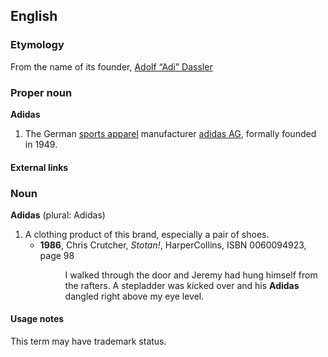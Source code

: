 ==English==

===Etymology===
From the name of its founder, [[w:Adolf Dassler|Adolf “Adi” Dassler]]

===Proper noun===
'''Adidas'''

# The German [[sports apparel]] manufacturer [[w:Adidas AG|adidas AG]], formally founded in 1949.

====External links====
{{pedialite}}

===Noun===
'''Adidas''' (plural: Adidas)

# A clothing product of this brand, especially a pair of shoes.
#*'''1986''', Chris Crutcher, ''Stotan!'', HarperCollins, ISBN 0060094923, page 98
#*: I walked through the door and Jeremy had hung himself from the rafters. A stepladder was kicked over and his '''Adidas''' dangled right above my eye level.

====Usage notes====
This term may have trademark status.
